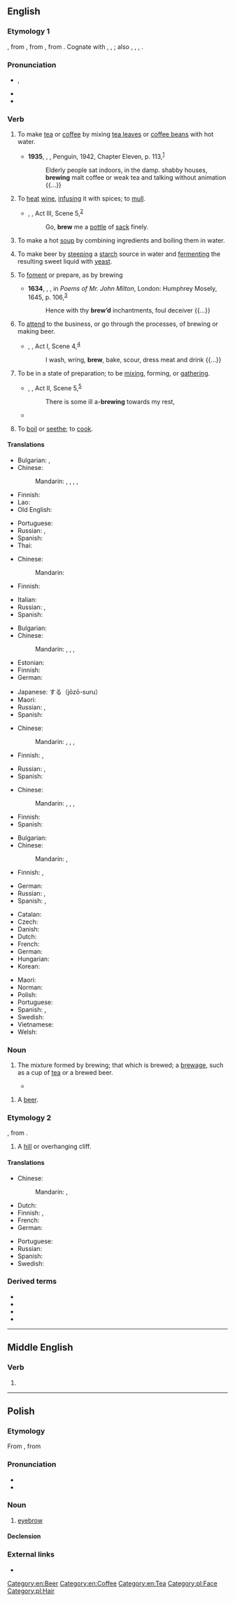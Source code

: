 {{also|Brew}}
==English==

===Etymology 1===
{{PIE root|en|bʰrewh₁}}
{{inh|en|enm|brewen}}, from {{inh|en|ang|brēowan}}, from {{inh|en|gem-pro|*brewwaną}}, from {{der|en|ine-pro|*bʰrewh₁-}}. Cognate with 
{{cog|nl|brouwen}}, {{cog|de|brauen}}, {{cog|sv|brygga}}; also {{cog|grc|φρέαρ||well}}, {{cog|la|ferveo|fervēre|to be hot; to burn; to boil}}, {{cog|sga|bruth||violent, boiling heat}}, {{cog|sa|भुर्वन्||motion of water|tr=bhurván}}.

===Pronunciation===
* {{enPR|bro͞o}}, {{IPA|en|/bɹuː/|/bɹɪʊ̯/}}
* {{audio|en|en-us-brew.ogg|Audio (US)}}
* {{rhymes|en|uː}}

===Verb===
{{en-verb}}

# {{lb|en|transitive|intransitive}} To make [[tea]] or [[coffee]] by mixing [[tea leaf|tea leaves]] or [[coffee bean|coffee beans]] with hot water.
#* '''1935''', {{w|Christopher Isherwood}}, ''{{w|Mr Norris Changes Trains}}'', Penguin, 1942, Chapter Eleven, p. 113,<sup>[https://archive.org/details/mrnorrischangest00ishe]</sup>
#*: Elderly people sat indoors, in the damp. shabby houses, '''brewing''' malt coffee or weak tea and talking without animation {{...}}
# {{lb|en|transitive}} To [[heat]] [[wine]], [[infuse|infusing]] it with spices; to [[mull]].
#* {{circa|1600}} {{w|William Shakespeare}}, ''{{w|The Merry Wives of Windsor}}'', Act III, Scene 5,<sup>[http://www.opensourceshakespeare.org/views/plays/play_view.php?WorkID=merrywives&Scope=entire&pleasewait=1&msg=pl]</sup>
#*: Go, '''brew''' me a [[pottle]] of [[sack]] finely.
# {{lb|en|transitive|intransitive}} To make a hot [[soup]] by combining ingredients and boiling them in water.
# {{lb|en|transitive|intransitive}} To make beer by [[steeping]] a [[starch]] source in water and [[ferment]]ing the resulting sweet liquid with [[yeast]].
# {{lb|en|transitive}} To [[foment]] or prepare, as by brewing
#: {{syn|en|contrive|plot|hatch}}
#* '''1634''', {{w|John Milton}}, ''{{w|Comus (Milton)|Comus}}'', in ''Poems of Mr. John Milton'', London: Humphrey Mosely, 1645, p. 106,<sup>[http://name.umdl.umich.edu/A89149.0001.001]</sup>
#*: Hence with thy '''brew’d''' inchantments, foul deceiver {{...}}
# {{lb|en|intransitive}} To [[attend]] to the business, or go through the processes, of brewing or making beer.
#* {{circa|1600}} {{w|William Shakespeare}}, ''{{w|The Merry Wives of Windsor}}'', Act I, Scene 4,<sup>[http://www.opensourceshakespeare.org/views/plays/play_view.php?WorkID=merrywives&Scope=entire&pleasewait=1&msg=pl]</sup>
#*: I wash, wring, '''brew''', bake, scour, dress meat and drink {{...}}
# {{lb|en|intransitive|of an unwelcome event}} To be in a state of preparation; to be [[mix]]ing, forming, or [[gather]]ing.
#* {{circa|1596}} {{w|William Shakespeare}}, ''{{w|The Merchant of Venice}}'', Act II, Scene 5,<sup>[http://www.opensourceshakespeare.org/views/plays/play_view.php?WorkID=merchantvenice&Scope=entire&pleasewait=1&msg=pl]</sup>
#*: There is some ill a-'''brewing''' towards my rest,
#* {{quote-journal|en|date=January 11, 2011
|author=Jonathan Stevenson
|title=West Ham 2 - 1 Birmingham
|work=BBC
|url=http://news.bbc.co.uk/sport2/hi/football/league_cup/9354485.stm
|page=
|passage=Grant may have considered that only a performance of the very highest quality could keep him in a job - and the way his players started the game gave the 55-year-old shelter from the storm that was '''brewing'''.}}
# {{lb|en|transitive|obsolete}} To [[boil]] or [[seethe]]; to [[cook]].

====Translations====
{{trans-top|make tea or coffee}}
* Bulgarian: {{t+|bg|варя}}, {{t|bg|запарвам}}
* Chinese:
*: Mandarin: {{t+|cmn|沏|tr=qī}}, {{t+|cmn|泡|tr=pào}}, {{t+|cmn|煮|tr=zhǔ}}, {{t+|cmn|沖}}, {{t+|cmn|冲|tr=chōng}}
* Finnish: {{t+|fi|keittää}}
* Lao: {{t-needed|lo}}
* Old English: {{t|ang|brēowan}}
{{trans-mid}}
* Portuguese: {{t+|pt|infundir}}
* Russian: {{t+|ru|зава́ривать|impf}}, {{t+|ru|завари́ть|pf}}
* Spanish: {{t+|es|preparar}}
* Thai: {{t+|th|ชง|tr=chong}}
{{trans-bottom}}

{{trans-top|make a hot soup}}
* Chinese:
*: Mandarin: {{t+|cmn|煮|tr=zhǔ}}
* Finnish: {{t|fi|[[tehdä]] [[keittoa]]}}
{{trans-mid}}
* Italian: {{t+|it|bollire}}
* Russian: {{t+|ru|вари́ть|impf}}, {{t+|ru|свари́ть|pf}}
* Spanish: {{t-needed|es}}
{{trans-bottom}}

{{trans-top|to make beer}}
* Bulgarian: {{t+|bg|варя}}
* Chinese:
*: Mandarin: {{t+|cmn|釀造}}, {{t+|cmn|酿造|tr=niàngzào}}, {{t|cmn|釀製}}, {{t|cmn|酿制|tr=niàngzhì}}
* Estonian: {{t|et|pruulima}}
* Finnish: {{t|fi|[[panna]] [[olutta]]}}
* German: {{t+|de|brauen}}
{{trans-mid}}
* Japanese: {{t|ja|醸造}}する（jōzō-suru）
* Maori: {{t|mi|toroī}}
* Russian: {{t+|ru|вари́ть|impf}}, {{t+|ru|свари́ть|pf}}
* Spanish: {{t-needed|es}}
{{trans-bottom}}

{{trans-top|to contrive; plot}}
* Chinese:
*: Mandarin: {{t+|cmn|圖謀}}, {{t+|cmn|图谋|tr=túmóu}}, {{t+|cmn|密謀}}, {{t+|cmn|密谋|tr=mìmóu}}
* Finnish: {{t|fi|juonitella}}, {{t|fi|[[hautoa]] [[juonia]]}}
{{trans-mid}}
* Russian: {{t+|ru|плести́|impf}}, {{t+|ru|сплести́|pf}}
* Spanish: {{t-needed|es}}
{{trans-bottom}}

{{trans-top|to go through the process of brewing beer}}
* Chinese:
*: Mandarin: {{t+|cmn|釀造}}, {{t+|cmn|酿造|tr=niàngzào}}, {{t|cmn|釀製}}, {{t|cmn|酿制|tr=niàngzhì}}
{{trans-mid}}
* Finnish: {{t|fi|[[panna]] [[olutta]]}}
* Spanish: {{t-needed|es}}
{{trans-bottom}}

{{trans-top|to be in a state of preparation}}
* Bulgarian: {{t+|bg|назрявам}}
* Chinese:
*: Mandarin: {{t|cmn|[[在]][[醞釀]][[之]][[中]]}}, {{t|cmn|[[在]][[酝酿]][[之]][[中]]|tr=zài yùnniàng zhī zhōng}}
* Finnish: {{t+|fi|kyteä}}, {{t|fi|olla tekeillä}}
{{trans-mid}}
* German: {{t-check|de|zusammenbrauen|alt=sich zusammenbrauen}}
* Russian: {{t+|ru|назрева́ть|impf}}, {{t+|ru|назре́ть|pf}} {{qualifier|figurative}}
* Spanish: {{t+|es|hirviendo}}, {{t+|es|fermentando}}
{{trans-bottom}}

{{checktrans-top}}
* Catalan: {{t|ca|destilar}}
* Czech: {{t+|cs|vařit}}
* Danish: {{t|da|brygge}}
* Dutch: {{t+|nl|brouwen}}
* French: {{t+|fr|brasser}}
* German: {{t+|de|brauen}}
* Hungarian: {{t+|hu|főz}}
* Korean: {{t|ko|양조하다}}
{{trans-mid}}
* Maori: {{t|mi|kōpiro}}
* Norman: {{t|nrf|brachi}}
* Polish: {{t+|pl|warzyć|impf}}
* Portuguese: {{t+|pt|fermentar}}
* Spanish: {{t+|es|fermentar}}, {{t+|es|destilar}}
* Swedish: {{t+|sv|brygga}}
* Vietnamese: {{t-needed|vi}}
* Welsh: {{t+|cy|bragu}}
{{trans-bottom}}

===Noun===
{{en-noun}}

# {{senseid|en|mixture}} The mixture formed by brewing; that which is brewed; a [[brewage]], such as a cup of [[tea]] or a brewed beer.
#* {{quote-book|1=en|year=1959|year_published=1972|author=Anthony Burgess|authorlink=Anthony Burgess|title=Beds in the East|series=The Malayan Trilogy|page=529|passage=Six great bottles of one of the Hong Kong '''brews''' had been brought to wash down the brandy and the fragments of rice and ''mee'' and meat-fibres that clung to the back teeth.}}

# {{lb|en|slang}} A [[beer]].

===Etymology 2===
{{inh|en|enm|brewe||eyebrow}}, from {{inh|en|ang|bru||eyebrow}}.
# {{lb|en|British|dialect}} A [[hill]] or overhanging cliff.

====Translations====
{{trans-top|something brewed}}
* Chinese:
*: Mandarin: {{t|cmn|[[釀製]][[飲料]]}}, {{t|cmn|[[酿制]][[饮料]]|tr=niàngzhì yǐnliào}}
* Dutch: {{t+|nl|brouwsel|n}}
* Finnish: {{t|fi|mallasjuoma}}, {{t|fi|keitos}}
* French: {{t+|fr|breuvage|m}}
* German: {{t|de|Bräu|m}}
{{trans-mid}}
* Portuguese: {{t+|pt|infusão|f}}
* Russian: {{t+|ru|ва́рево|n}}
* Spanish: {{t+|es|destilado|m}}
* Swedish: {{t+|sv|brygd|c}}
{{trans-bottom}}

{{trans-see|beer}}

{{trans-see|cup of tea}}

{{trans-see|hill}}

===Derived terms===
* {{l|en|brewage}}
* {{l|en|brewer}}
* {{l|en|brewery}}
* {{l|en|brewhouse}}

[[Category:en:Beer]]
[[Category:en:Coffee]]
[[Category:en:Tea]]

----

==Middle English==

===Verb===
{{head|enm|verb}}

# {{alt form|enm|brewen}}

----

==Polish==

===Etymology===
From {{inh|pl|sla-pro|*bry}}, from {{etyl|ine-pro|pl}} {{m|ine-pro|*h₃bʰruHs}}

===Pronunciation===
* {{pl-IPA}}
* {{audio|pl|Pl-brew.ogg|audio}}

===Noun===
{{pl-noun|f}}

# [[eyebrow]]

====Declension====
{{pl-decl-noun-f|nomp=brwi}}

===External links===
* {{R:PWN}}

[[Category:pl:Face]]
[[Category:pl:Hair]]